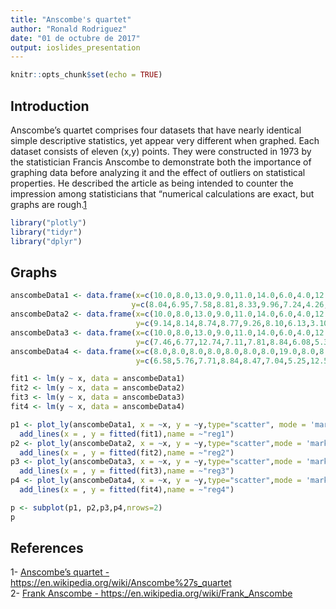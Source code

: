```yaml
---
title: "Anscombe's quartet"
author: "Ronald Rodriguez"
date: "01 de octubre de 2017"
output: ioslides_presentation
---
```


```r
knitr::opts_chunk$set(echo = TRUE)
```

## Introduction

Anscombe's quartet comprises four datasets that have nearly identical simple descriptive 
statistics, yet appear very different when graphed. Each dataset consists of eleven (x,y) points. 
They were constructed in 1973 by the statistician Francis Anscombe to demonstrate 
both the importance of graphing data before analyzing it and the effect of outliers
on statistical properties. He described the article as being intended to counter 
the impression among statisticians that "numerical calculations are exact, but graphs are rough.[1]


```r
library("plotly")
library("tidyr")
library("dplyr")
```

## Graphs

```r
anscombeData1 <- data.frame(x=c(10.0,8.0,13.0,9.0,11.0,14.0,6.0,4.0,12.0,7.0,5.0),
                           y=c(8.04,6.95,7.58,8.81,8.33,9.96,7.24,4.26,10.84,4.82,5.68))
anscombeData2 <- data.frame(x=c(10.0,8.0,13.0,9.0,11.0,14.0,6.0,4.0,12.0,7.0,5.0),
                            y=c(9.14,8.14,8.74,8.77,9.26,8.10,6.13,3.10,9.13,7.26,4.74))
anscombeData3 <- data.frame(x=c(10.0,8.0,13.0,9.0,11.0,14.0,6.0,4.0,12.0,7.0,5.0),
                            y=c(7.46,6.77,12.74,7.11,7.81,8.84,6.08,5.39,8.15,6.42,5.73))
anscombeData4 <- data.frame(x=c(8.0,8.0,8.0,8.0,8.0,8.0,8.0,19.0,8.0,8.0,8.0),
                            y=c(6.58,5.76,7.71,8.84,8.47,7.04,5.25,12.50,5.56,7.91,6.89))

fit1 <- lm(y ~ x, data = anscombeData1)
fit2 <- lm(y ~ x, data = anscombeData2)
fit3 <- lm(y ~ x, data = anscombeData3)
fit4 <- lm(y ~ x, data = anscombeData4)

p1 <- plot_ly(anscombeData1, x = ~x, y = ~y,type="scatter", mode = 'markers', name = ~"dist1") %>%
  add_lines(x = , y = fitted(fit1),name = ~"reg1")
p2 <- plot_ly(anscombeData2, x = ~x, y = ~y,type="scatter",mode = 'markers') %>%
  add_lines(x = , y = fitted(fit2),name = ~"reg2")
p3 <- plot_ly(anscombeData3, x = ~x, y = ~y,type="scatter",mode = 'markers') %>%
  add_lines(x = , y = fitted(fit3),name = ~"reg3")
p4 <- plot_ly(anscombeData4, x = ~x, y = ~y,type="scatter",mode = 'markers') %>%
  add_lines(x = , y = fitted(fit4),name = ~"reg4")

p <- subplot(p1, p2,p3,p4,nrows=2)
p
```


## References

1- [Anscombe's quartet - https://en.wikipedia.org/wiki/Anscombe%27s_quartet][1] <br>
2- [Frank Anscombe - https://en.wikipedia.org/wiki/Frank_Anscombe][2]


[1]: https://en.wikipedia.org/wiki/Anscombe%27s_quartet
[2]: https://en.wikipedia.org/wiki/Frank_Anscombe